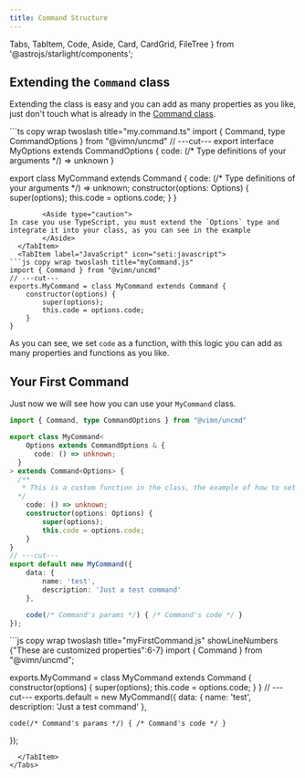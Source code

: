 ```yaml
---
title: Command Structure
---
```


  Tabs, TabItem, Code, Aside, Card, CardGrid, FileTree
} from '@astrojs/starlight/components';

## Extending the `Command` class
Extending the class is easy and you can add as many properties as you like, just don't touch what is already in the [Command class](/uncmd/reference/classes/command/).


<Tabs syncKey="language-select">
  <TabItem label="TypeScript" icon="seti:typescript">
```ts copy wrap twoslash title="my.command.ts"
import { Command, type CommandOptions } from "@vimn/uncmd"
// ---cut---
export interface MyOptions extends CommandOptions { 
  code: (/* Type definitions of your arguments */) => unknown 
}

export class MyCommand<Options extends MyOptions> extends Command<Options> {
	code: (/* Type definitions of your arguments */) => unknown;
	constructor(options: Options) {
		super(options);
		this.code = options.code;
	}
}
```
		<Aside type="caution">
In case you use TypeScript, you must extend the `Options` type and integrate it into your class, as you can see in the example
		</Aside>
  </TabItem>
  <TabItem label="JavaScript" icon="seti:javascript">
```js copy wrap twoslash title="myCommand.js"
import { Command } from "@vimn/uncmd"
// ---cut---
exports.MyCommand = class MyCommand extends Command {
	constructor(options) {
		super(options);
		this.code = options.code;
	}
}
```
  </TabItem>
</Tabs>

As you can see, we set `code` as a function, with this logic you can add as many properties and functions as you like.

## Your First Command
Just now we will see how you can use your `MyCommand` class.
<Tabs syncKey="language-select">
  <TabItem label="TypeScript" icon="seti:typescript">
```ts copy wrap twoslash title="my.first.command.ts" showLineNumbers {"These are customized properties":6-7}
import { Command, type CommandOptions } from "@vimn/uncmd"

export class MyCommand<
	Options extends CommandOptions & {
	  code: () => unknown;
  }
> extends Command<Options> {
  /**
   * This is a custom function in the class, the example of how to set them is just above
  */
	code: () => unknown;
	constructor(options: Options) {
		super(options);
		this.code = options.code;
	}
}
// ---cut---
export default new MyCommand({
	data: {
		name: 'test',
		description: 'Just a test command'
	},

	code(/* Command's params */) { /* Command's code */ }
});
```
  </TabItem>
  <TabItem label="JavaScript" icon="seti:javascript">
```js copy wrap twoslash title="myFirstCommand.js" showLineNumbers {"These are customized properties":6-7}
import { Command } from "@vimn/uncmd";

exports.MyCommand = class MyCommand extends Command {
	constructor(options) {
		super(options);
		this.code = options.code;
	}
}
// ---cut---
exports.default = new MyCommand({
	data: {
		name: 'test',
		description: 'Just a test command'
	},

	code(/* Command's params */) { /* Command's code */ }
});
```
  </TabItem>
</Tabs>